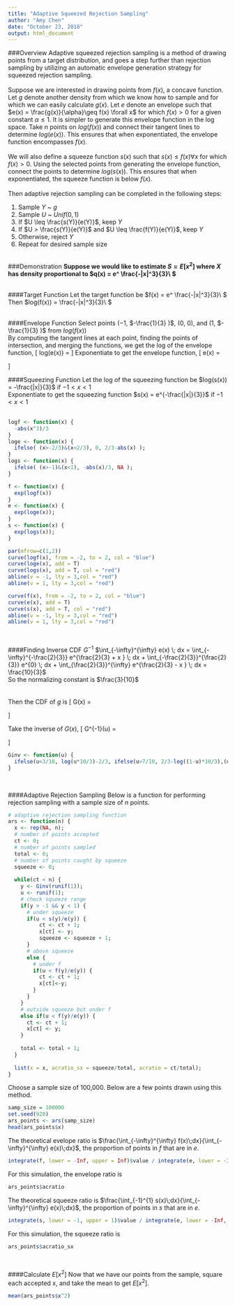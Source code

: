 ---
title: "Adaptive Squeezed Rejection Sampling"
author: "Amy Chen"
date: "October 23, 2018"
output: html_document
---

###Overview
Adaptive squeezed rejection sampling is a method of drawing points from a target distribution, and goes a step further than rejection sampling by utilizing an automatic envelope generation strategy for squeezed rejection sampling.
<br><br>
Suppose we are interested in drawing points from $f(x)$, a concave function. Let $g$ denote another density from which we know how to sample and for which we can easily calculate $g(x)$. Let $e$ denote an envelope such that $e(x) = \frac{g(x)}{\alpha}\geq f(x) \forall x$ for which $f(x) > 0$ for a given constant $\alpha \leq 1$. It is simpler to generate this envelope function in the log space. Take $n$ points on $log(f(x))$ and connect their tangent lines to determine $log(e(x))$. This ensures that when exponentiated, the envelope function encompasses $f(x)$.
<br><br>
We will also define a squeeze function $s(x)$ such that $s(x) \leq f(x) \forall x$ for which $f(x) > 0$. Using the selected points from generating the envelope function, connect the points to determine $log(s(x))$. This ensures that when exponentiated, the squeeze function is below $f(x)$.
<br><br>
Then adaptive rejection sampling can be completed in the following steps:

1. Sample $Y$ ~ $g$
2. Sample $U$ ~ $Unif(0,1)$
3. If $U \leq \frac{s(Y)}{e(Y)}$, keep $Y$
4. If $U > \frac{s(Y)}{e(Y)}$ and $U \leq \frac{f(Y)}{e(Y)}$, keep $Y$
5. Otherwise, reject $Y$
6. Repeat for desired sample size
<br><br>

###Demonstration
**Suppose we would like to estimate $S= E[x^2]$ where $X$ has density proportional to $q(x) = e^ \frac{-|x|^3}{3}\ $**
<br><br>

####Target Function
Let the target function be $f(x) = e^ \frac{-|x|^3}{3}\ $  
Then $log(f(x)) = \frac{-|x|^3}{3}\ $  
<br>

####Envelope Function
Select points $(-1$, $-\frac{1}{3} )$, $(0$, $0)$, and $(1$, $-\frac{1}{3} )$ from $log(f(x))$  
By computing the tangent lines at each point, finding the points of intersection, and merging the functions, we get the log of the envelope function,
\[
  log(e(x)) =
  \begin{cases}
    0 & \text{if $-\frac{2}{3} < x < \frac{2}{3}$} \\
    \frac{2}{3} - |x| & \text{$otherwise$} \\
  \end{cases}
\]
Exponentiate to get the envelope function,
\[
  e(x) =
  \begin{cases}
    1 & \text{if $-\frac{2}{3} < x < \frac{2}{3}$} \\
    e^{\frac{2}{3}} - |x| & \text{$otherwise$} \\
  \end{cases}
\]
<br>

####Squeezing Function
Let the log of the squeezing function be $log(s(x)) = -\frac{|x|}{3}$ if $-1 < x < 1$  
Exponentiate to get the squeezing function $s(x) = e^{-\frac{|x|}{3}}$ if $-1 < x < 1$  
<br>
```{r}
logf <- function(x) {      
  -abs(x^3)/3
}
loge <- function(x) {        
  ifelse( (x>-2/3)&(x<2/3), 0, 2/3-abs(x) );
}
logs <- function(x) {            
  ifelse( (x>-1)&(x<1), -abs(x)/3, NA );
}
```
```{r}
f <- function(x) {         
  exp(logf(x))
}
e <- function(x) {     
  exp(loge(x));
}
s <- function(x) { 
  exp(logs(x));
}
```
```{r, }
par(mfrow=c(1,2))
curve(logf(x), from = -2, to = 2, col = "blue")
curve(loge(x), add = T)
curve(logs(x), add = T, col = "red")
abline(v = -1, lty = 3,col = "red")
abline(v = 1, lty = 3,col = "red")

curve(f(x), from = -2, to = 2, col = "blue")
curve(e(x), add = T)
curve(s(x), add = T, col = "red")
abline(v = -1, lty = 3,col = "red")
abline(v = 1, lty = 3,col = "red")
```
<br>

####Finding Inverse CDF $G^{-1}$
$\int_{-\infty}^{\infty} e(x) \; dx = \int_{-\infty}^{-\frac{2}{3}} e^{\frac{2}{3} + x } \; dx + \int_{-\frac{2}{3}}^{\frac{2}{3}} e^{0} \; dx + \int_{\frac{2}{3}}^{\infty} e^{\frac{2}{3} - x } \; dx = \frac{10}{3}$  
So the normalizing constant is $\frac{3}{10}$  
<br><br>
Then the CDF of $g$ is
\[
  G(x) =
  \begin{cases}
    \frac{3}{10}e^{\frac{2}{3}+x} & \text{if $x< -\frac{2}{3}$} \\
    \frac{3}{10}x + \frac{1}{2} & \text{if $-\frac{2}{3} \leq x \leq \frac{2}{3}$} \\
    1-\frac{3}{10}e^{\frac{2}{3}-x} & \text{if $x > \frac{2}{3}$} \\
  \end{cases}
\]

Take the inverse of $G(x)$,
\[
  G^{-1}(u) =
  \begin{cases}
    log(\frac{10}{3}u)-\frac{2}{3} & \text{if $0 < u < \frac{3}{10}$} \\
    \frac{10}{3}(u-\frac{1}{2}) & \text{$-\frac{3}{10} \leq u \leq \frac{7}{10}$} \\
    \frac{2}{3}-log(\frac{10}{3}(1-u)) & \text{$\frac{7}{10} < u < 1$} \\
  \end{cases}
\]

```{r}
Ginv <- function(u) {
  ifelse(u<3/10, log(u*10/3)-2/3, ifelse(u>7/10, 2/3-log((1-u)*10/3),(u-1/2)*10/3));
}
```
<br>

####Adaptive Rejection Sampling
Below is a function for performing rejection sampling with a sample size of $n$ points.

```{r}
# adaptive rejection sampling function
ars <- function(n) { 
  x <- rep(NA, n);
  # number of points accepted
  ct <- 0;
  # number of points sampled
  total <- 0;
  # number of points caught by squeeze
  squeeze <- 0;    
  
  while(ct < n) {
    y <- Ginv(runif(1));
    u <- runif(1);
    # check squeeze range
    if(y > -1 && y < 1) {
      # under squeeze
      if(u < s(y)/e(y)) {
          ct <- ct + 1;
          x[ct] <- y;
          squeeze <- squeeze + 1;
      }
      # above squeeze
      else {
        # under f
        if(u < f(y)/e(y)) {
          ct <- ct + 1;
          x[ct]<-y;
        } 
      }
    }
    # outside squeeze but under f
    else if(u < f(y)/e(y)) {
      ct <- ct + 1;
      x[ct] <- y;
    }
    
    total <- total + 1;
  }
  
  list(x = x, acratio_sx = squeeze/total, acratio = ct/total);
}
```

Choose a sample size of 100,000. Below are a few points drawn using this method.
```{r}
samp_size = 100000
set.seed(920)
ars_points <- ars(samp_size)
head(ars_points$x)
```

The theoretical evelope ratio is $\frac{\int_{-\infty}^{\infty} f(x)\;dx}{\int_{-\infty}^{\infty} e(x)\;dx}$, the proportion of points in $f$ that are in $e$.
```{r}
integrate(f, lower = -Inf, upper = Inf)$value / integrate(e, lower = -Inf, upper = Inf)$value
```

For this simulation, the envelope ratio is
```{r}
ars_points$acratio
```

The theoretical squeeze ratio is $\frac{\int_{-1}^{1} s(x)\;dx}{\int_{-\infty}^{\infty} e(x)\;dx}$, the proportion of points in $s$ that are in $e$.
```{r}
integrate(s, lower = -1, upper = 1)$value / integrate(e, lower = -Inf, upper = Inf)$value
```

For this simulation, the squeeze ratio is
```{r}
ars_points$acratio_sx
```

<br>

####Calculate $E[x^2]$
Now that we have our points from the sample, square each accepted x, and take the mean to get $E[x^2]$.

```{r}
mean(ars_points$x^2)
```